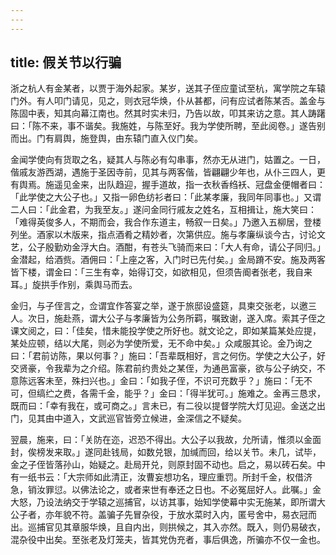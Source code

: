 ```yaml
---
---
---
```

title: 假关节以行骗
---



浙之杭人有金某者，以贾于海外起家。某岁，送其子侄应童试至杭，寓学院之车辕门外。有人叩门请见，见之，则衣冠华焕，仆从甚都，问有应试者陈某否。盖金与陈固中表，知其向幕江南也。然其时实未归，乃告以故，叩其来访之意。其人踌躇曰：「陈不来，事不谐矣。我施姓，与陈至好。我为学使所聘，至此阅卷。」遂告别而出。门有肩舆，施登舆，由东辕门直入仪门矣。

金闻学使向有货取之名，疑其人与陈必有勾串事，然亦无从进门，姑置之。一日，偕戚友游西湖，遇施于圣因寺前，见其与两客偕，皆翩翩少年也，从仆三四人，更有舆焉。施遥见金来，出队趋迎，握手道故，指一衣秋香绉袄、冠盘金便帽者曰：「此学使之大公子也。」又指一卵色纺衫者曰：「此某孝廉，我同年同事也。」又谓二人曰：「此金君，为我至友。」遂问金同行戚友之姓名，互相揖让，施大笑曰：「难得英俊多人，不期而会，我合作东道主，畅叙一日矣。」乃邀入五柳居，登楼列坐。酒家以木版来，指点酒肴之精妙者，次第供应。施与孝廉纵谈今古，讨论文艺，公子殷勤劝金浮大白。酒酣，有苍头飞骑而来曰：「大人有命，请公子同归。」金潜起，给酒赀。酒佣曰：「上座之客，入门时已先付矣。」金局蹐不安。施及两客皆下楼，谓金曰：「三生有幸，始得订交，如欲相见，但须告阍者张老，我自来耳。」旋拱手作别，乘舆马而去。

金归，与子侄言之，佥谓宜作答宴之举，遂于旅邸设盛筵，具柬交张老，以邀三人。次日，施赴燕，谓大公子与孝廉皆为公务所羁，嘱致谢，遂入席。索其子侄之课文阅之，曰：「佳矣，惜未能投学使之所好也。就文论之，即如某篇某处应提，某处应顿，结以大尾，则必为学使所爱，无不命中矣。」众咸服其论。金乃询之曰：「君前访陈，果以何事？」施曰：「吾辈既相好，言之何伤。学使之大公子，好交贤豪，令我辈为之介绍。陈君前约贵处之某侄，为通邑富豪，欲与公子纳交，不意陈远客未至，殊扫兴也。」金曰：「如我子侄，不识可充数乎？」施曰：「无不可，但缟纻之费，各需千金，能乎？」金曰：「得半犹可。」施难之。金再三恳求，既而曰：「幸有我在，或可商之。」言未已，有二役以提督学院大灯见迎。金送之出门，见其由中道入，文武巡官皆旁立候进，金深信之不疑矣。

翌晨，施来，曰：「关防在迩，迟恐不得出。大公子以我故，允所请，惟须以金面封，俟榜发来取。」遂同赴钱局，如数兑银，加缄而回，给以关节。未几，试毕，金之子侄皆落孙山，始疑之。赴局开兑，则原封固不动也。启之，易以砖石矣。中有一纸书云：「大宗师如此清正，汝曹妄想功名，理应重罚。所封千金，权借济急，销汝罪愆。以佛法论之，或者来世有奉还之日也。不必冤屈好人。此嘱。」金大怒，乃设法纳交于学辕之巡捕官，以访其事，始知学使幕中实无施某，即所谓大公子者，亦年貌不符。盖骗子先冒杂役，于放水菜时入内，匿号舍中，易衣冠而出。巡捕官见其章服华焕，且自内出，则拱候之，其入亦然。既入，则仍易破衣，混杂役中出矣。至张老及灯笼夫，皆其党伪充者，事后俱逸，所骗亦不仅一金也。